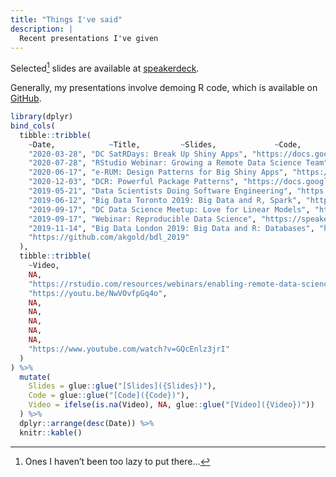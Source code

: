 ```yaml
---
title: "Things I've said"
description: |
  Recent presentations I've given
---
```


Selected[^1] slides are available at [speakerdeck](https://speakerdeck.com/akgold).

[^1]: Ones I haven't been too lazy to put there...

Generally, my presentations involve demoing R code, which is available on [GitHub](https://github.com/akgold/).

```r
library(dplyr)
bind_cols(
  tibble::tribble(
    ~Date,            ~Title,         ~Slides,             ~Code, 
    "2020-03-28", "DC SatRDays: Break Up Shiny Apps", "https://docs.google.com/presentation/d/1PJT0LfTAMz_6GCyLxMnPDAWqKmzWJKCOfcXosH-jEVk/edit?usp=sharing", "github.com/akgold/shiny_break_up_satrday",
    "2020-07-28", "RStudio Webinar: Growing a Remote Data Science Team", "https://docs.google.com/presentation/d/15rHvguWGVQ6elrw9G2CnJOasKvBS1TliEEDA931ZSVs/edit?usp=sharing", NA,
    "2020-06-17", "e-RUM: Design Patterns for Big Shiny Apps", "https://docs.google.com/presentation/d/1mAAU0sw7GIVwOeGVsvdZCWA86mHhu-GZgkjYgreqmBk/edit", "https://github.com/akgold/erum-big-shiny",
    "2020-12-03", "DCR: Powerful Package Patterns", "https://docs.google.com/presentation/d/1eJFTvWB1svlSdUsv_-3h2-665VnCMz8Cya7MlOjTnwQ/edit?usp=sharing", NA,
    "2019-05-21", "Data Scientists Doing Software Engineering", "https://speakerdeck.com/akgold/2019-05-21-data-scientists-and-software-engineering", NA,
    "2019-06-12", "Big Data Toronto 2019: Big Data and R, Spark", "https://speakerdeck.com/akgold/2019-06-12-big-data-toronto-spark", "https://github.com/akgold/big_data_2019",
    "2019-09-17", "DC Data Science Meetup: Love for Linear Models", "https://speakerdeck.com/akgold/love-for-linear-models", NA,
    "2019-09-17", "Webinar: Reproducible Data Science", "https://speakerdeck.com/akgold/2019-09-17-creating-reproducible-data-science", "https://github.com/akgold/2019-09-17_john_deere_webinar", 
    "2019-11-14", "Big Data London 2019: Big Data and R: Databases", "https://speakerdeck.com/akgold/r-and-big-data-databases", 
    "https://github.com/akgold/bdl_2019"
  ), 
  tibble::tribble(
    ~Video, 
    NA,
    "https://rstudio.com/resources/webinars/enabling-remote-data-science-teams/",
    "https://youtu.be/NwVOvfpGq4o",
    NA,
    NA, 
    NA, 
    NA, 
    NA, 
    "https://www.youtube.com/watch?v=GQcEnlz3jrI"
  )
) %>%
  mutate(
    Slides = glue::glue("[Slides]({Slides})"), 
    Code = glue::glue("[Code]({Code})"), 
    Video = ifelse(is.na(Video), NA, glue::glue("[Video]({Video})"))
  ) %>%
  dplyr::arrange(desc(Date)) %>%
  knitr::kable()
```
